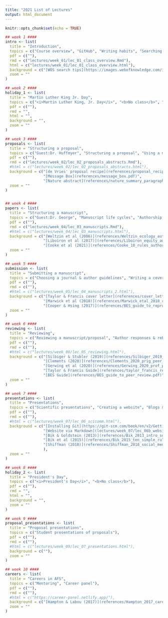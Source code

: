 ```yaml
---
title: "2021 List of Lectures"
output: html_document
---
```


```r
knitr::opts_chunk$set(echo = TRUE)
```

```r
## week 1 ####
intro <- list(
  title = "Introduction",
  topics = c("Course overview", "GitHub", "Writing habits", "Searching the literature", "Reference management"),
  pdf = c(""),
  rmd = c("lectures/week_01/lec_01_class_overview.Rmd"),
  html = c("lectures/week_01/lec_01_class_overview.html"),
  background = c("[WOS search tips](https://images.webofknowledge.com/images/help/WOS/hs_search_operators.html)", "[Google Scholar tips](https://scholar.google.com/intl/en/scholar/help.html)"),
  zoom = ""
)

## week 2 ####
holiday_1 <- list(
  title = "Martin Luther King Jr. Day",
  topics = c("<i>Martin Luther King, Jr. Day</i>", "<b>No class</b>", "Assignment"),
  pdf = c(""),
  rmd = "",
  html = "",
  background = "",
  zoom = ""
)

## week 3 ####
proposals <- list(
  title = "Structuring a proposal",
  topics = c("Guest:Dr. Huffmyer", "Structuring a proposal", "Using a message box", "Writing an abstract"),
  pdf = c(""),
  rmd = c("lectures/week_02/lec_02_proposals_abstracts.Rmd"),
  #html = c("lectures/week_02/lec_02_proposals_abstracts.html"),
  background = c("[de Vries' proposal recipe](references/proposal_recipe.jpg)",
                 "[Message Box](references/message_box.pdf)",
                 "[Nature abstract](references/nature_summary_paragraph.pdf)"),
  zoom = ""
)


## week 4 ####
papers <- list(
  title = "Structuring a manuscript",
  topics = c("Guest:Dr. George", "Manuscript life cycles", "Authorship & contributions", "Manuscript structure"),
  pdf = c(""),
  rmd = c("lectures/week_04/lec_03_manuscripts.Rmd"),
  #html = c("lectures/week_04/lec_03_manuscripts.html"),
  background = c("[Weltzin et al (2006)](references/Weltzin_ecology_authorship.pdf)",
                 "[Liboiron et al (2017)](references/Liboiron_equity_authorship.pdf)",
                 "[Cooke et al (2021)](references/Cooke_10_rules_authorship.pdf)"),
  zoom = ""
)

## week 5 ####
submission <- list(
  title = "Submitting a manuscript",
  topics = c("Choosing a journal & author guidelines", "Writing a cover letter", "Supplementary material & reproducibility"),
  pdf = c(""),
  rmd = c(""),
  #html = c("lectures/week_05/lec_04_manuscripts_2.html"),
  background = c("[Taylor & Francis cover letter](references/cover_letter_template.pdf)",
                 "[Marwick et al (2018)](references/Marwick_etal_2018_research_compendia.pdf)",
                 "[Cooper & Hsing (2017)](references/BES_guide_to_reproducible_code.pdf)"),
  zoom = ""
)

## week 6 ####
reviewing <- list(
  title = "Reviewing",
  topics = c("Reviewing a manuscript/proposal", "Author responses & rebuttals"),
  pdf = c(""),
  rmd = c(""),
  #html = c("lectures/week_06/lec_05_reviewing.html"),
  background = c("[Silbiger & Stubler (2019)](references/Silbiger_2019_peer_review_urm.pdf)",
                 "[Clements (2020)](references/Clements_2020_prig_peer_review.pdf)",
                 "[Gerwing et al (2020)](references/Gerwing_2020_prof_peer_review.pdf)",
                 "[Taylor & Francis Guide](references/taylor_francis_reviewer_guide.pdf)",
                 "[BES Guide](references/BES_guide_to_peer_review.pdf)"),
  zoom = ""
)

## week 7 ####
presentations <- list(
  title = "Presentations",
  topics = c("Scientific presentations", "Creating a website", "Blogs & social media"),
  pdf = c(""),
  rmd = c(""),
  #html = c("lectures/week_07/lec_06_scicomm.html"),
  background = c("[Installing Git](https://git-scm.com/book/en/v2/Getting-Started-Installing-Git)",
                 "[Website via Markdown](lectures/week_07/lec_06b_websites.html)",
                 "[Bik & Goldstein (2013)](references/Bik_2013_intro_social_media.pdf)",
                 "[Bik et al (2015)](references/Bik_2015_ten_simple_rules.pdf)",
                 "[Shiffman (2018)](references/Shiffman_2018_social_media_for_fisheries.pdf)"
                 ),
  zoom = ""
)

## week 8 ####
holiday_2 <- list(
  title = "President's Day",
  topics = c("<i>President's Day</i>", "<b>No class</b>"),
  pdf = c(""),
  rmd = "",
  html = "",
  background = "",
  zoom = ""
)

## week 9 ####
proposal_presentations <- list(
  title = "Proposal presentations",
  topics = c("Student presentations of proposals"),
  pdf = c(""),
  rmd = c(""),
  #html = c("lectures/week_09/lec_07_presentations.html"),
  background = c(""),
  zoom = ""
)

## week 10 ####
careers <- list(
  title = "Careers in AFS",
  topics = c("Mentoring", "Career panel"),
  pdf = c(""),
  rmd = c(""),
  #html = c("https://career-panel.netlify.app/"),
  background = c("[Hampton & Labou (2017)](references/Hampton_2017_careers_in_ecology.pdf)"),
  zoom = ""
)

```



